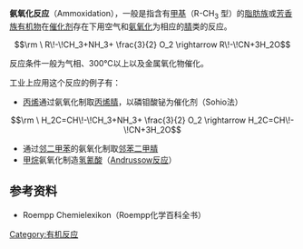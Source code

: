'''氨氧化反应'''（Ammoxidation），一般是指含有[[甲基|甲基]]（R-CH<sub>3</sub> 型）的[[脂肪族化合物|脂肪族]]或[[芳香族化合物|芳香族]][[有机物|有机物]]在[[催化剂|催化剂]]存在下用空气和[[氨|氨]][[氧化|氧化]]为相应的[[腈|腈]]类的反应。
:<math>\rm \ R\!-\!CH_3+NH_3+ \frac{3}{2} O_2 \rightarrow R\!-\!CN+3H_2O</math>

反应条件一般为气相、300℃以上以及金属氧化物催化。

工业上应用这个反应的例子有：
*[[丙烯|丙烯]]通过氨氧化制取[[丙烯腈|丙烯腈]]，以磷钼酸铋为催化剂（Sohio法）
:<math>\rm \ H_2C=CH\!-\!CH_3+NH_3+ \frac{3}{2} O_2 \rightarrow H_2C=CH\!-\!CN+3H_2O</math>

*通过[[邻二甲苯|邻二甲苯]]的氨氧化制取[[邻苯二甲腈|邻苯二甲腈]]
*[[甲烷|甲烷]]氨氧化制造[[氢氰酸|氢氰酸]]（[[Andrussow反应|Andrussow反应]]）

==参考资料==
*Roempp Chemielexikon（Roempp化学百科全书）

[[Category:有机反应|Category:有机反应]]